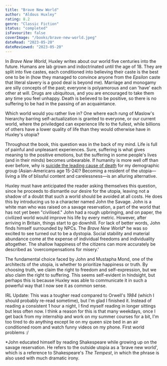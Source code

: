 ```yaml
---
title: "Brave New World"
author: "Aldous Huxley"
rating: 8.2
genre: "Classic Fiction"
status: "completed"
isFavourite: false
coverImage: "/books/brave-new-world.jpeg"
dateRead: "2023-05-20"
dateReviewed: "2023-05-20"
---
```


In _Brave New World_, Huxley writes about our world five centuries into the future. Humans are lab grown and indoctrinated until the age of 18. They are split into five castes, each conditioned into believing their caste is the best one to be in (how they managed to convince anyone from the _Epsilon_ caste that literal slavery is a good deal is beyond me). Marriage and monogamy are silly concepts of the past; everyone is polyamorous and can 'have' each other at will. Drugs are ubiquitous, and you are encouraged to take them any time you feel unhappy. Death is believed to be positive, so there is no suffering to be had in the passing of an acquaintance.

Which world would you rather live in? One where each rung of Maslow's hierarchy barring self-actualization is granted to everyone, or our current world, where the priviledged can experience life to the fullest, while billions of others have a lower quality of life than they would otherwise have in Huxley's utopia?

Throughout the book, this question was in the back of my mind. Life is full of painful and unpleasant experiences. Sure, suffering is what gives meaning to the positive emotions, but the suffering in some people's lives (and in their minds) becomes unbearable. If humanity is more well off than ever before, why is [suicide the leading cause of death](https://www.cdc.gov/nchs/data/dvs/lcwk/lcwk1_hr_2017-a.pdf) for my demographic group (Asian-Americans age 15-24)? Becoming a resident of the utopia—living a life of blissful content and carelessness—is an alluring alternative.

Huxley must have anticipated the reader asking themselves this question, since he proceeds to dismantle our desire for the utopia, leaving not a shadow of a doubt that such a world should be avoided at all costs. He does this by introducing us to a character named John the Savage. John is a white man who was raised on a savage reservation, a part of the world that has not yet been "civilised." John had a rough upbringing, and on paper, the civilized world would improve his life by every metric. However, after arriving in Britain, things start to go downhill. For lack of better words, John finds himself surrounded by NPCs. The _Brave New World_* he was so excited to see turned out to be a dystopia. Social stability and material abundance come at the expense of individual freedoms and individuality altogether. The shallow happiness of the citizens can more accurately be described as 'overcompensations for misery.'

The fundamental choice faced by John and Mustapha Mond, one of the architects of the utopia, is whether to prioritize happiness or truth. By choosing truth, we claim the right to freedom and self-expression, but we also claim the right to suffering. This seems self-evident in hindsight, but perhaps this is because Huxley was able to communicate it in such a powerful way that I now see it as common sense.

IRL Update: This was a tougher read compared to Orwell's _1984_ (which I should probably re-read sometime), but I'm glad I finished it. Instead of reading a consistent 1 hour a night, I find myself reading in longer sittings but less often now. I think a reason for this is that many weekdays, once I get back from my internship and work on my summer courses for a bit, I'm too tired to do anything except lie on my queen size bed in an air conditioned room and watch funny videos on my phone. First world problems :/

*John educated himself by reading Shakespeare while growing up on the savage reservation. He refers to the outside utopia as a 'brave new world', which is a reference to Shakespeare's _The Tempest_, in which the phrase is also used with much dramatic irony.